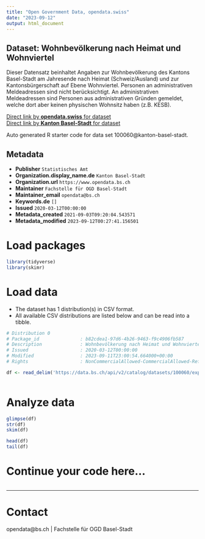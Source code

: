 ```yaml
---
title: "Open Government Data, opendata.swiss"
date: "2023-09-12"
output: html_document
---
```


## Dataset: Wohnbevölkerung nach Heimat und Wohnviertel

Dieser Datensatz beinhaltet Angaben zur Wohnbevölkerung des Kantons Basel-Stadt am Jahresende nach Heimat (Schweiz/Ausland) und zur Kantonsbürgerschaft auf Ebene Wohnviertel. Personen an administrativen Meldeadressen sind nicht berücksichtigt. An administrativen Meldeadressen sind Personen aus administrativen Gründen gemeldet, welche dort aber keinen physischen Wohnsitz haben (z.B. KESB).

[Direct link by **opendata.swiss** for dataset](https://opendata.swiss/de/dataset/wohnbevolkerung-nach-heimat-und-wohnviertel)<br>
[Direct link by **Kanton Basel-Stadt** for dataset](https://data.bs.ch/explore/dataset/100060/)

Auto generated R starter code for data set 100060@kanton-basel-stadt.

## Metadata

- **Publisher** `Statistisches Amt`
- **Organization.display_name.de** `Kanton Basel-Stadt`
- **Organization.url** `https://www.opendata.bs.ch`
- **Maintainer** `Fachstelle für OGD Basel-Stadt`
- **Maintainer_email** `opendata@bs.ch`
- **Keywords.de** `[]`
- **Issued** `2020-03-12T00:00:00`
- **Metadata_created** `2021-09-03T09:20:04.543571`
- **Metadata_modified** `2023-09-12T00:27:41.156501`


# Load packages

```r

library(tidyverse)
library(skimr)

```

# Load data

-   The dataset has 1 distribution(s) in CSV format.
-   All available CSV distributions are listed below and can be read into a tibble.

```r

# Distribution 0
# Package_id               : b82cdea1-97d6-4b26-9463-f9c4906fb587
# Description              : Wohnbevölkerung nach Heimat und Wohnviertel (csv)
# Issued                   : 2020-03-12T00:00:00
# Modified                 : 2023-09-11T23:00:54.664000+00:00
# Rights                   : NonCommercialAllowed-CommercialAllowed-ReferenceRequired

df <- read_delim('https://data.bs.ch/api/v2/catalog/datasets/100060/exports/csv')



```

# Analyze data

```r

glimpse(df)
str(df)
skim(df)

head(df)
tail(df)

```

# Continue your code here...

```r

```

------------------------------------------------------------------------

# Contact

opendata@bs.ch | Fachstelle für OGD Basel-Stadt
